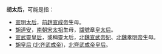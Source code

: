 '''胡太后'''，可能是指：
*[[宣明太后|宣明太后]]，[[赵宣成帝|前趙宣成帝]]生母。
*[[胡道安|胡道安]]，[[宋文帝|南朝宋太祖]]生母，[[谥号|諡號]]章[[皇太后|皇太后]]。
*[[宣武靈皇后|宣武靈皇后]]，或稱靈太后，[[魏宣武帝|北魏宣武帝]][[妃|妃]]、[[魏孝明帝|北魏孝明帝]]生母。
*[[胡皇后_(北齐武成帝)|胡皇后 (北齐武成帝)]]，[[北齊武成帝|北齊武成帝]][[皇后|皇后]]。

{{disambig|H|Cat=三字封號消歧義}}